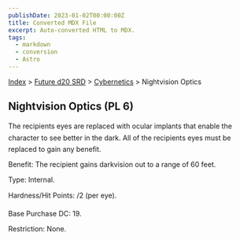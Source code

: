 ```yaml
---
publishDate: 2023-01-02T00:00:00Z
title: Converted MDX File
excerpt: Auto-converted HTML to MDX.
tags:
  - markdown
  - conversion
  - Astro
---
```






[Index](-index) > [Future d20 SRD](future-d20-srd-index) > [Cybernetics](future-d20-srd-cybernetics-index) > Nightvision Optics




## Nightvision Optics (PL 6)


The recipients eyes are replaced with ocular implants that enable the character to see better in the dark. All of the recipients eyes must be replaced to gain any benefit.


Benefit: The recipient gains darkvision out to a range of 60 feet.


Type: Internal.


Hardness/Hit Points: /2 (per eye).


Base Purchase DC: 19.


Restriction: None.



